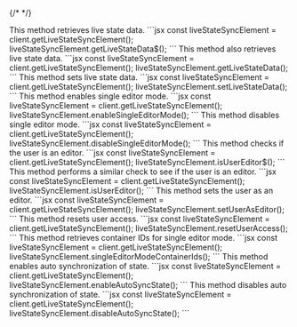 {/* <script>var SUPERFLOW_TOOLBAR_API_KEY="aU1MxKP0rca2UXwKi8bl"; var SUPERFLOW_TOOLBAR_PROJECT_ID="8447060215973283";</script> */}
<script id="setWindowVariableScript" src="https://snippyly-demo-html-dev.web.app/set-window-variable.js?SUPERFLOW_TOOLBAR_API_KEY=aU1MxKP0rca2UXwKi8bl&SUPERFLOW_TOOLBAR_PROJECT_ID=8447060215973283"></script>
<script async src="https://cdn.jsdelivr.net/npm/@usesuperflow/toolbar/superflow.min.js"></script>

<Steps>
<Step title="getLiveStateData$()">
This method retrieves live state data.
```jsx
const liveStateSyncElement = client.getLiveStateSyncElement();
liveStateSyncElement.getLiveStateData$();
```
</Step>
<Step title="getLiveStateData()">
This method also retrieves live state data.
```jsx
const liveStateSyncElement = client.getLiveStateSyncElement();
liveStateSyncElement.getLiveStateData();
```
</Step>
<Step title="setLiveStateData()">
This method sets live state data.
```jsx
const liveStateSyncElement = client.getLiveStateSyncElement();
liveStateSyncElement.setLiveStateData();
```
</Step>
<Step title="enableSingleEditorMode()">
This method enables single editor mode.
```jsx
const liveStateSyncElement = client.getLiveStateSyncElement();
liveStateSyncElement.enableSingleEditorMode();
```
</Step>
<Step title="disableSingleEditorMode()">
This method disables single editor mode.
```jsx
const liveStateSyncElement = client.getLiveStateSyncElement();
liveStateSyncElement.disableSingleEditorMode();
```
</Step>
<Step title="isUserEditor$()">
This method checks if the user is an editor.
```jsx
const liveStateSyncElement = client.getLiveStateSyncElement();
liveStateSyncElement.isUserEditor$();
```
</Step>
<Step title="isUserEditor()">
This method performs a similar check to see if the user is an editor.
```jsx
const liveStateSyncElement = client.getLiveStateSyncElement();
liveStateSyncElement.isUserEditor();
```
</Step>
<Step title="setUserAsEditor()">
This method sets the user as an editor.
```jsx
const liveStateSyncElement = client.getLiveStateSyncElement();
liveStateSyncElement.setUserAsEditor();
```
</Step>
<Step title="resetUserAccess()">
This method resets user access.
```jsx
const liveStateSyncElement = client.getLiveStateSyncElement();
liveStateSyncElement.resetUserAccess();
```
</Step>
<Step title="singleEditorModeContainerIds()">
This method retrieves container IDs for single editor mode.
```jsx
const liveStateSyncElement = client.getLiveStateSyncElement();
liveStateSyncElement.singleEditorModeContainerIds();
```
</Step>
<Step title="enableAutoSyncState()">
This method enables auto synchronization of state.
```jsx
const liveStateSyncElement = client.getLiveStateSyncElement();
liveStateSyncElement.enableAutoSyncState();
```
</Step>
<Step title="disableAutoSyncState()">
This method disables auto synchronization of state.
```jsx
const liveStateSyncElement = client.getLiveStateSyncElement();
liveStateSyncElement.disableAutoSyncState();
```
</Step>
</Steps>